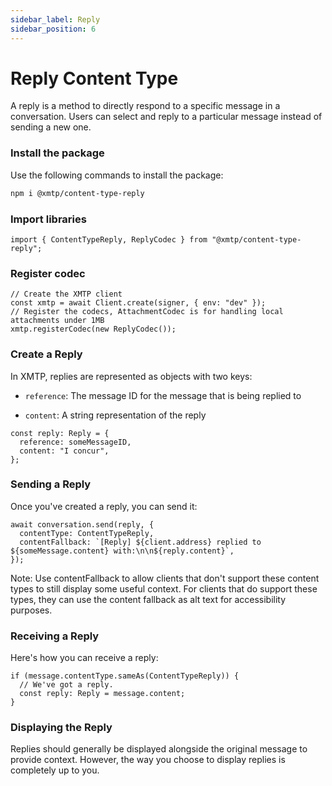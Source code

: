 ```yaml
---
sidebar_label: Reply
sidebar_position: 6
---
```


# Reply Content Type

A reply is a method to directly respond to a specific message in a conversation. Users can select and reply to a particular message instead of sending a new one.

### Install the package

Use the following commands to install the package:

```bash
npm i @xmtp/content-type-reply
```

### Import libraries

```tsx
import { ContentTypeReply, ReplyCodec } from "@xmtp/content-type-reply";
```

### Register codec

```tsx
// Create the XMTP client
const xmtp = await Client.create(signer, { env: "dev" });
// Register the codecs, AttachmentCodec is for handling local attachments under 1MB
xmtp.registerCodec(new ReplyCodec());
```

### Create a Reply

In XMTP, replies are represented as objects with two keys:

- `reference`: The message ID for the message that is being replied to

- `content`: A string representation of the reply

```tsx
const reply: Reply = {
  reference: someMessageID,
  content: "I concur",
};
```

### Sending a Reply

Once you've created a reply, you can send it:

```tsx
await conversation.send(reply, {
  contentType: ContentTypeReply,
  contentFallback: `[Reply] ${client.address} replied to ${someMessage.content} with:\n\n${reply.content}`,
});
```

Note: Use contentFallback to allow clients that don't support these content types to still display some useful context. For clients that do support these types, they can use the content fallback as alt text for accessibility purposes.

### Receiving a Reply

Here's how you can receive a reply:

```tsx
if (message.contentType.sameAs(ContentTypeReply)) {
  // We've got a reply.
  const reply: Reply = message.content;
}
```

### Displaying the Reply

Replies should generally be displayed alongside the original message to provide context. However, the way you choose to display replies is completely up to you.
